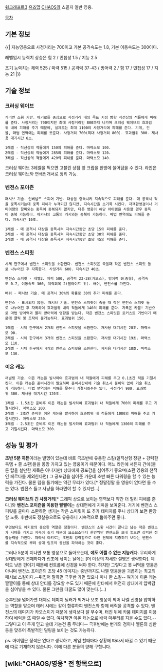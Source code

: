 [[워크래프트3]] [[유즈맵]] [[CHAOS]]의 스콜지 일반 영웅.

[[목차]]
== 기본 정보 == 
{{|
지능영웅으로 사정거리는 700이고 기본 공격속도는 1.8, 기본 이동속도는 300이다.

레벨업시 능력치 상승은 힘 2 / 민첩성 1.5 / 지능 2.5

초기 능력치는 체력 525 / 마력 515 / 공격력 37-43 / 방어력 2 / 힘 17 / 민첩성 17 / 지능 21
|}}

== 기술 정보 == 
=== 크러싱 웨이브 ===
 캐리언 스웜 기반. 아키로를 중심으로 사정거리 내의 목표 지점 방향 직선상의 적들에게 피해를 준다. 사정거리는 700이지만 최대 사정거리인 800까지 나가며 크러싱 웨이브의 효과범위 내에 피해를 주기 때문에, 실제로는 최대 1100의 사정거리에 피해를 준다. 기계, 건물, 마법 면역에는 피해를 못준다. 사정거리 700(최대 사정거리 800). 효과범위 300. 재사용 대기시간 8초.

 1레벨 - 직선상의 적들에게 150의 피해를 준다. 마력소모 100. 
 2레벨 - 직선상의 적들에게 285의 피해를 준다. 마력소모 120. 
 3레벨 - 직선상의 적들에게 420의 피해를 준다. 마력소모 140. 


크러싱 웨이브 3레벨을 찍으면 고블린 상점 앞 크립을 한방에 쓸어담을 수 있다. 라인은 크러싱 웨이브와 연쇄번개서로 정리 가능.
=== 벤전스 포이즌 ===
 패시브 기술. 인베넘드 스피어 기반. 대상을 중독시켜 지속적으로 피해를 준다. 매 공격시 적을 중독시키는데 중독 피해가 누적되진 않지만, 지속시간을 초기화 시킨다. 자객환영검이나 거미여왕의 팔찌와는 중독이 중복되지 않지만, 다른 영웅이 해당 아이템을 사용할 경우 중독이 중복 가능하다. 아카샤의 고통의 가시와는 중복이 가능하다. 마법 면역에도 피해를 준다. 지속시간 10초.

 1레벨 - 매 공격시 대상을 중독시켜 지속시간동안 초당 15의 피해를 준다.
 2레벨 - 매 공격시 대상을 중독시켜 지속시간동안 초당 30의 피해를 준다.
 3레벨 - 매 공격시 대상을 중독시켜 지속시간동안 초당 45의 피해를 준다.



=== 벤전스 스피릿 ===
 시체 한구에서 벤전스 스피릿을 소환한다. 벤전스 스피릿은 죽을때 작은 벤전스 스피릿 둘로 나누어진 후 자폭한다. 사정거리 600. 지속시간 40초.

 벤전스 스피릿 - 레벨2. 체력 500, 공격력 23-28(카오스), 방어력 0(중형), 공격속도 0.7, 이동속도 360, 체력회복 2(블라이트 위). 배쉬, 벤전스를 가진다.

 배쉬 - 패시브 기술. 매 공격시 30%의 확률로 30의 추가 피해를 준다.

 벤전스 - 표시되지 않음. 패시브 기술. 벤전스 스피릿이 죽을 때 작은 벤전스 스피릿 둘로 나누어진 후 자폭하여 효과범위 내의 적들에게 140의 피해를 준다. 자폭은 카붐! 기반으로 마법 방어력과 물리 방어력에 영향을 받는다. 작은 벤전스 스피릿은 로커스트 기반이기 때문에 클릭 및 조작이 불가능하다. 효과범위 150.

 1레벨 - 시체 한구에서 2개의 벤전스 스피릿을 소환한다. 재사용 대기시간 20초. 마력소모 90.
 2레벨 - 시체 한구에서 3개의 벤전스 스피릿을 소환한다. 재사용 대기시간 19초. 마력소모 110.
 3레벨 - 시체 한구에서 4개의 벤전스 스피릿을 소환한다. 재사용 대기시간 18초. 마력소모 130.

 

=== 이온 캐논 ===
 채널링 기술. 이온 캐논을 발사하여 효과범위 내 적들에게 피해를 주고 0.1초간 적을 기절시킨다. 이온 캐논은 준비시간이 필요하며 준비시간내에 기술 취소시 불이익 없이 기술 취소가 가능하다. 마법 면역에는 피해를 못주나 기절시킬수는 있다. 사정거리 900. 효과범위 300. 재사용 대기시간 120초.

 1레벨 - 1.5초간 준비후 이온 캐논을 발사하여 효과범위 내 적들에게 700의 피해를 주고 기절시킨다. 마력소모 200.
 2레벨 - 2초간 준비후 이온 캐논을 발사하여 효과범위 내 적들에게 1000의 피해를 주고 기절시킨다. 마력소모 250.
 3레벨 - 2.5초간 준비후 이온 캐논을 발사하여 효과범위 내 적들에게 1300의 피해를 주고 기절시킨다. 마력소모 300.



== 성능 및 평가 == 
'''초반 5분 히든'''이라는 별명이 있는데 바로 극초반에 유용한 스킬(일직선형 장판 + 강력한 독뎀 + 쫄 소환)들을 몽땅 가지고 있는 영웅이기 때문이다. 어느 라인에 서든지 간에(물론 탑을 설만한 재목은 아니지만) 상대에게 공포감을 심어주기 좋으며(소환 영웅의 천적인 페르다를 제외한다면) 그 공포감을 심어준 가운데 초반 빠른 타워링을 할 수 있는 능력을 가진다. 물론 립을 돌기에는 약간 무리가 있다.[* 정말정말 돌 영웅이 없다면 돌 수는 있다. 벤전스 들고 사냥을 하라면야 할 수 있지만...]

'''크러싱 웨이브의 긴 사정거리'''[* 그래픽 상으로 보이는 영역보다 약간 더 멀리 피해를 준다.]와 '''벤전스 포이즌을 이용한 짤짤이'''는 상대편에게 지옥을 보여준다. 거기에 벤전스 스피릿를 쿨마다 소환하면 생기는 작은 스피릿이 또 추가 데미지를 주니 상대가 보면 환장할 노릇. 후반에도 정찰용으로도 유용하니 지속적으로 뽑아주면 좋다.

 무엇보다도 아키로의 중요한 역할은 정찰이다. 벤전스의 소환 시간이 끝나고 남는 작은 벤젠스가 시야를 가지고 지속이 길기 때문에 요소요소마다 한번씩만 벤젠스를 보내 놓으면 강력한 정찰능력을 가진다. 따라서 아키로는 초반의 강력함으로 라인 견제에 치중하기 보다는 벤젠스를 지속적으로 뿌려 상대 립조의 동선을 파악하는 것이 좋다.

그러나 5분이 지나면 보통 영웅으로 돌아오는데, '''얘도 어쩔 수 없는 지능캐'''다. 무리하게 상대방에게 견제하다가 립조에 낚이는 날에는 [더 이상의 자세한 설명은 생략한다]. 체력도 낮은 편이기 때문에 컨트롤에 신경을 써야 한다. 하지만 그렇다고 못 써먹을 영웅은 아니며 벤전스 포이즌의 초당 45 데미지는 중반까지도 나엘 영웅들을 괴롭히는 최고의 패시브 스킬이다.--뒤집어 말하면 극후반 가면 있으나 마나 한 스킬-- 여기에 이온 캐논 짤짤이를 통해 상대 안티를 강요할 수도 있기 때문에 한타에서 여전히 상대에게 압박감을 심어넣을 수 있다. 물론 그만큼 다굴도 많이 맞는다.(...)

중후반을 넘어가면 대체로 데미지 딜러가 되거나 보조 영웅이 되어 나엘 진영을 압박하는 역할을 맡으며 테러 시에는 같이 합류하여 벤전스와 함께 배럭을 공격할 수 있다. 벤전스의 데미지가 카오스이기 때문에 생각보다 잘 부수며, 터진 뒤에 카붐 데미지를 이용하여 배럭을 또 때릴 수 있다. 여차하면 이온 캐논으로 배럭 마무리를 지을 수도 있다.--그렇다고 이 두개 믿고 솔테 가는건 좀 무리다-- 극후반에는 번개의 검이나 엘룬의 심판 등을 맞추어 폭발적인 딜링을 보이는 것도 가능하다.

ps. 아이템은 정석은 없다고 생각하고, 게임 할때마다 상황에 따라서 바뀔 수 있기 때문에 따로 기재하지 않습니다. 이에 다른 분들의 양해 구합니다.

== [wiki:"CHAOS/영웅" 전 항목으로] ==
